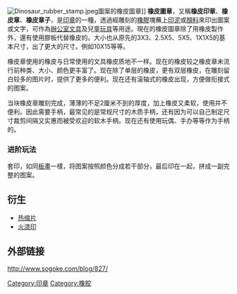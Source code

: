{{unreferenced|time=2011-07-05T02:05:27+00:00}}
{{Expert|time=2015-12-14T03:43:24+00:00}}
{{otheruses|other=政治術語|橡皮圖章 (政治)}}
[[File:Dinosaur_rubber_stamp.jpeg|thumb]]圖案的橡皮圖章]]
'''橡皮圖章'''，又稱'''橡皮印章'''、'''橡皮章'''、'''橡皮章子'''，是[[印章|印章]]的一種，透過經雕刻的[[橡膠|橡膠]]塊蘸上[[印泥|印泥]]或[[顏料|顏料]]來印出圖案或文字，可作為[[辦公室|辦公室]][[文具|文具]]及兒童[[玩具|玩具]]等用途。現在的橡皮圖章除了用橡皮製作外，還有使用膠板代替橡皮的。大小也从原先的3X3、2.5X5、5X5、1X1X5的基本尺寸，出了更大的尺寸。例如10X15等等。

橡皮章使用的橡皮与日常使用的文具橡皮质地不一样。现在的橡皮较之橡皮章未流行前种类、大小、颜色更丰富了。现在除了单层的橡皮，更有双层橡皮，在雕刻留白较多的图片时，提供了更多的便利。现在还有滚轴式的橡皮出现，方便做衔接式的图案。

当块橡皮章雕刻完成，薄薄的不足2厘米不到的厚度，加上橡皮又柔软，使用并不便利。因此需要手柄，最常见的是常规尺寸的木质手柄，还有因为可以自己制定尺寸裁剪间隔又实惠而被受欢迎的软木手柄。现在还有使用玩偶、手办等等作为手柄的。

===进阶玩法===
套印，如同[[板畫|板畫]]一樣，将图案按照颜色分成若干部分，最后印在一起，拼成一副完整的图案。

==衍生==
*[[热缩片|热缩片]]
*[[火漆|火漆印]]

==外部链接==
http://www.sogoke.com/blog/827/ {{Wayback|url=http://www.sogoke.com/blog/827/ |date=20190812151432 }}

[[Category:印章|Category:印章]]
[[Category:橡胶|Category:橡胶]]